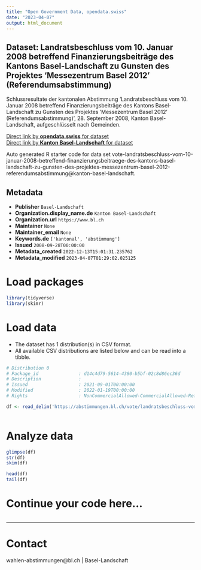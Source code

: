 ```yaml
---
title: "Open Government Data, opendata.swiss"
date: "2023-04-07"
output: html_document
---
```


## Dataset: Landratsbeschluss vom 10. Januar 2008 betreffend Finanzierungsbeiträge des Kantons Basel-Landschaft zu Gunsten des Projektes 'Messezentrum Basel 2012' (Referendumsabstimmung)

Schlussresultate der kantonalen Abstimmung 'Landratsbeschluss vom 10. Januar 2008 betreffend Finanzierungsbeiträge des Kantons Basel-Landschaft zu Gunsten des Projektes 'Messezentrum Basel 2012' (Referendumsabstimmung)', 28. September 2008, Kanton Basel-Landschaft, aufgeschlüsselt nach Gemeinden.

[Direct link by **opendata.swiss** for dataset](https://opendata.swiss/de/dataset/landratsbeschluss-vom-10-januar-2008-betreffend-finanzierungsbeitrage-des-kantons-basel-landsch)<br>
[Direct link by **Kanton Basel-Landschaft** for dataset](https://abstimmungen.bl.ch/vote/landratsbeschluss-vom-10-januar-2008-betreffend-finanzierungsbeitraege-des-kantons-basel-landschaft-zu-gunsten-des-projektes-messezentrum-basel-2012-referendumsabstimmung/data)

Auto generated R starter code for data set vote-landratsbeschluss-vom-10-januar-2008-betreffend-finanzierungsbeitraege-des-kantons-basel-landschaft-zu-gunsten-des-projektes-messezentrum-basel-2012-referendumsabstimmung@kanton-basel-landschaft.

## Metadata

- **Publisher** `Basel-Landschaft`
- **Organization.display_name.de** `Kanton Basel-Landschaft`
- **Organization.url** `https://www.bl.ch`
- **Maintainer** `None`
- **Maintainer_email** `None`
- **Keywords.de** `['kantonal', 'abstimmung']`
- **Issued** `2008-09-28T00:00:00`
- **Metadata_created** `2022-12-13T15:01:31.235762`
- **Metadata_modified** `2023-04-07T01:29:02.025125`


# Load packages

```r

library(tidyverse)
library(skimr)

```

# Load data

-   The dataset has 1 distribution(s) in CSV format.
-   All available CSV distributions are listed below and can be read into a tibble.

```r

# Distribution 0
# Package_id               : d14c4d79-5614-4380-b5bf-02c8d86ec36d
# Description              : 
# Issued                   : 2021-09-01T00:00:00
# Modified                 : 2022-01-19T00:00:00
# Rights                   : NonCommercialAllowed-CommercialAllowed-ReferenceRequired

df <- read_delim('https://abstimmungen.bl.ch/vote/landratsbeschluss-vom-10-januar-2008-betreffend-finanzierungsbeitraege-des-kantons-basel-landschaft-zu-gunsten-des-projektes-messezentrum-basel-2012-referendumsabstimmung/data-csv')



```

# Analyze data

```r

glimpse(df)
str(df)
skim(df)

head(df)
tail(df)

```

# Continue your code here...

```r

```

------------------------------------------------------------------------

# Contact

wahlen-abstimmungen@bl.ch | Basel-Landschaft
